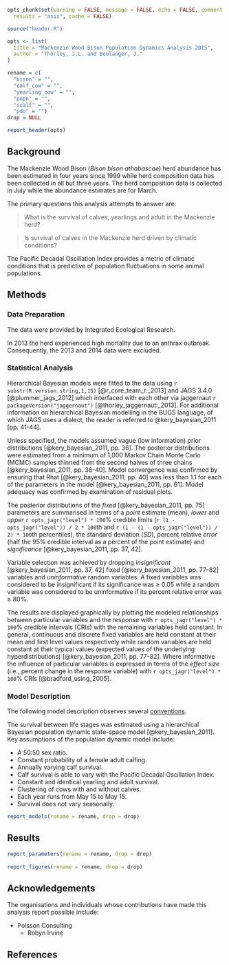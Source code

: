 ```r

opts_chunk$set(warning = FALSE, message = FALSE, echo = FALSE, comment = NA, 
  results = "asis", cache = FALSE)

source("header.R")
```

```r

opts <- list(
  title = "Mackenzie Wood Bison Population Dynamics Analysis 2015",
  author = "Thorley, J.L. and Boulanger, J."
)

rename = c(
  "bison" = "",
  "calf_cow" = "",
  "yearling_cow" = "",
  "popn" = "",
  "scalf" = "",
  "pdo" = "")
drop = NULL
```

```r
report_header(opts)
```

## Background

The Mackenzie Wood Bison (*Bison bison athabascae*) herd abundance has been 
estimated in four years since 1999 while herd composition data has been 
collected in all but three years. The herd composition data is collected in 
July while the abundance estimates are for March.

The primary questions this analysis attempts to answer are:

> What is the survival of calves, yearlings and adult in the Mackenzie herd?

> Is survival of calves in the Mackenzie herd driven by climatic conditions?

The Pacific Decadal Oscillation Index provides a metric of climatic conditions 
that is predictive of population fluctuations in some animal populations.

## Methods

### Data Preparation

The data were provided by Integrated Ecological Research.

In 2013 the herd experienced high mortality due to an anthrax outbreak. 
Consequently, the 2013 and 2014 data were excluded.

### Statistical Analysis

Hierarchical Bayesian models were fitted to the data using 
`r substr(R.version.string,1,15)` [@r_core_team_r:_2013] 
and JAGS 3.4.0 [@plummer_jags_2012]
which interfaced with each other via 
jaggernaut `r packageVersion("jaggernaut")` [@thorley_jaggernaut:_2013]. 
For additional information on hierarchical Bayesian modelling in the BUGS language, of which JAGS uses a dialect, the reader is referred to @kery_bayesian_2011 [pp. 41-44].

Unless specified, the models assumed vague (low information) prior distributions 
[@kery_bayesian_2011, pp. 36]. The posterior distributions were estimated from a minimum of 1,000 Markov Chain Monte Carlo (MCMC) samples thinned 
from the second halves of three chains [@kery_bayesian_2011, pp. 38-40]. 
Model convergence was confirmed by ensuring that Rhat [@kery_bayesian_2011, pp. 40]
 was less than 1.1 for each of the parameters in the model 
 [@kery_bayesian_2011, pp. 61]. 
Model adequacy was confirmed by examination of residual plots.

The posterior distributions of the *fixed* 
[@kery_bayesian_2011, pp. 75] parameters
are summarised in terms of a *point* estimate (mean), 
*lower* and *upper* `r opts_jagr("level") * 100`% credible limits (`r (1 - opts_jagr("level")) / 2 * 100`th 
and `r (1 - (1 - opts_jagr("level")) / 2) * 100`th percentiles), the standard deviation (*SD*), percent relative *error* (half the 95% credible interval as a percent of the point estimate) and *significance* [@kery_bayesian_2011, pp. 37, 42].

Variable selection was achieved by dropping *insignificant* 
[@kery_bayesian_2011, pp. 37, 42] fixed [@kery_bayesian_2011, pp. 77-82] variables
and *uninformative* random  variables.
A fixed variables was considered to be
insignificant if its significance was $\geq$ 0.05 while a random variable was
considered to be uninformative if its percent relative error was $\geq$ 80%.

The results are displayed 
graphically by plotting the modeled relationships between particular 
variables and the response with `r opts_jagr("level") * 100`% 
credible intervals (CRIs) with the 
remaining variables held constant. In general, 
continuous and discrete fixed variables are held constant at their mean and 
first level values respectively while random variables are held constant at their 
typical values (expected values of the underlying hyperdistributions) 
[@kery_bayesian_2011, pp. 77-82]. 
Where informative the influence of particular variables is expressed in terms 
of the *effect size* (i.e., percent change in the response variable) with 
`r opts_jagr("level") * 100`% CRIs 
[@bradford_using_2005].

### Model Description

The following model description observes several [conventions](http://www.poissonconsulting.ca/modeling/model-description-conventions.html).

The survival between life stages was estimated using a hierarchical Bayesian 
population dynamic state-space model [@kery_bayesian_2011].
Key assumptions of the population dynamic model include:

- A 50:50 sex ratio.
- Constant probability of a female adult calfing.
- Annually varying calf survival.
- Calf survival is able to vary with the Pacific Decadal Oscillation Index.
- Constant and identical yearling and adult survival.
- Clustering of cows with and without calves.
- Each year runs from May 15 to May 15.
- Survival does not vary seasonally.

```r
report_models(rename = rename, drop = drop)
```

## Results

```r
report_parameters(rename = rename, drop = drop)
  
report_figures(rename = rename, drop = drop)
```

## Acknowledgements

The organisations and individuals whose contributions have made this analysis report possible include:

- Poisson Consulting
    - Robyn Irvine

## References
